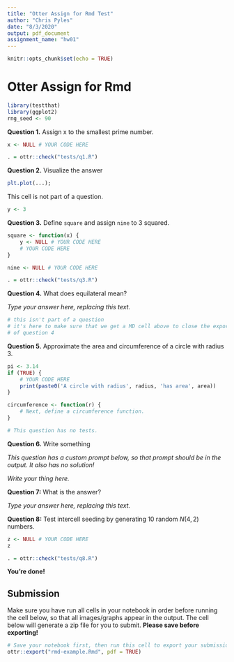```yaml
---
title: "Otter Assign for Rmd Test"
author: "Chris Pyles"
date: "8/3/2020"
output: pdf_document
assignment_name: "hw01"
---
```


```r
knitr::opts_chunk$set(echo = TRUE)
```

# Otter Assign for Rmd

```r
library(testthat)
library(ggplot2)
rng_seed <- 90
```

**Question 1.** Assign x to the smallest prime number.

```r
x <- NULL # YOUR CODE HERE
```

```r
. = ottr::check("tests/q1.R")
```

**Question 2.** Visualize the answer

```r
plt.plot(...);
```

This cell is not part of a question.

```r
y <- 3
```

**Question 3.** Define `square` and assign `nine` to 3 squared.

```r
square <- function(x) {
    y <- NULL # YOUR CODE HERE
    # YOUR CODE HERE
}

nine <- NULL # YOUR CODE HERE
```

```r
. = ottr::check("tests/q3.R")
```

**Question 4.** What does equilateral mean?

_Type your answer here, replacing this text._

```r
# this isn't part of a question
# it's here to make sure that we get a MD cell above to close the export
# of question 4
```

**Question 5.** Approximate the area and circumference of a circle with radius 3.

```r
pi <- 3.14
if (TRUE) {
    # YOUR CODE HERE
    print(paste0('A circle with radius', radius, 'has area', area))
}

circumference <- function(r) {
    # Next, define a circumference function.
}
```

```r
# This question has no tests.
```

**Question 6.** Write something

_This question has a custom prompt below, so that prompt should be in the output. It also has no solution!_

_Write your thing here._

**Question 7:** What is the answer?

_Type your answer here, replacing this text._

**Question 8:** Test intercell seeding by generating 10 random $N(4,2)$ numbers.

```r
z <- NULL # YOUR CODE HERE
z
```

```r
. = ottr::check("tests/q8.R")
```

**You're done!**

## Submission

Make sure you have run all cells in your notebook in order before running the cell below, so that all images/graphs appear in the output. The cell below will generate a zip file for you to submit. **Please save before exporting!**

```r
# Save your notebook first, then run this cell to export your submission.
ottr::export("rmd-example.Rmd", pdf = TRUE)
```

